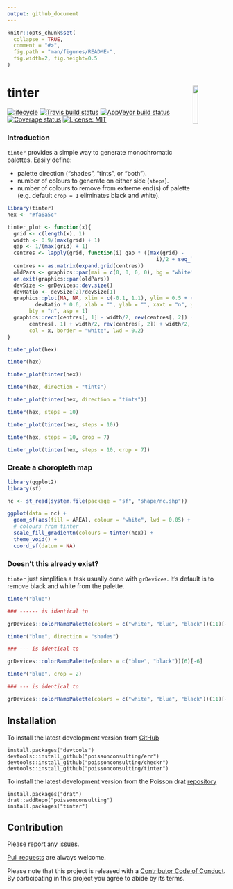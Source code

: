 ```yaml
---
output: github_document
---
```


<!-- README.md is generated from README.Rmd. Please edit that file -->

```r
knitr::opts_chunk$set(
  collapse = TRUE,
  comment = "#>",
  fig.path = "man/figures/README-",
  fig.width=2, fig.height=0.5
)
```

# tinter <img src="man/figures/logo.png" align="right" width='15%'/>

[![lifecycle](https://img.shields.io/badge/lifecycle-maturing-blue.svg)](https://www.tidyverse.org/lifecycle/#maturing)
[![Travis build status](https://travis-ci.org/poissonconsulting/tinter.svg?branch=master)](https://travis-ci.org/poissonconsulting/tinter)
 [![AppVeyor build status](https://ci.appveyor.com/api/projects/status/github/poissonconsulting/tinter?branch=master&svg=true)](https://ci.appveyor.com/project/poissonconsulting/tinter)
 [![Coverage status](https://codecov.io/gh/poissonconsulting/tinter/branch/master/graph/badge.svg)](https://codecov.io/github/poissonconsulting/tinter?branch=master)
[![License: MIT](https://img.shields.io/badge/License-MIT-green.svg)](https://opensource.org/licenses/MIT)

### Introduction  
`tinter` provides a simple way to generate monochromatic palettes. Easily define: 

+ palette direction ("shades", "tints", or "both"). 
+ number of colours to generate on either side (`steps`). 
+ number of colours to remove from extreme end(s) of palette (e.g. default `crop = 1` eliminates black and white).    



```r
library(tinter)
hex <- "#fa6a5c"

```

```r
tinter_plot <- function(x){
  grid <- c(length(x), 1)
  width <- 0.9/(max(grid) + 1)
  gap <- 1/(max(grid) + 1)
  centres <- lapply(grid, function(i) gap * ((max(grid) -
                                                i)/2 + seq_len(i)))
  centres <- as.matrix(expand.grid(centres))
  oldPars <- graphics::par(mai = c(0, 0, 0, 0), bg = "white")
  on.exit(graphics::par(oldPars))
  devSize <- grDevices::dev.size()
  devRatio <- devSize[2]/devSize[1]
  graphics::plot(NA, NA, xlim = c(-0.1, 1.1), ylim = 0.5 + c(-1, 1) *
         devRatio * 0.6, xlab = "", ylab = "", xaxt = "n", yaxt = "n",
       bty = "n", asp = 1)
  graphics::rect(centres[, 1] - width/2, rev(centres[, 2]) - width/2,
       centres[, 1] + width/2, rev(centres[, 2]) + width/2,
       col = x, border = "white", lwd = 0.2)
}

tinter_plot(hex)
```

```r
tinter(hex)
```

```r
tinter_plot(tinter(hex))
```

```r
tinter(hex, direction = "tints")
```

```r
tinter_plot(tinter(hex, direction = "tints"))

```

```r
tinter(hex, steps = 10)
```

```r
tinter_plot(tinter(hex, steps = 10))
```

```r
tinter(hex, steps = 10, crop = 7)
```

```r
tinter_plot(tinter(hex, steps = 10, crop = 7))
```
 
### Create a choropleth map

```r
library(ggplot2)
library(sf)

nc <- st_read(system.file(package = "sf", "shape/nc.shp"))

ggplot(data = nc) +
  geom_sf(aes(fill = AREA), colour = "white", lwd = 0.05) +
  # colours from tinter
  scale_fill_gradientn(colours = tinter(hex)) +
  theme_void() +
  coord_sf(datum = NA)
```

### Doesn't this already exist?
`tinter` just simplifies a task usually done with `grDevices`.  It's default is to remove black and white from the palette.  

```r
tinter("blue")

### ------ is identical to

grDevices::colorRampPalette(colors = c("white", "blue", "black"))(11)[-(c(1, 11))]
```

```r
tinter("blue", direction = "shades")

### --- is identical to

grDevices::colorRampPalette(colors = c("blue", "black"))(6)[-6]
```


```r
tinter("blue", crop = 2)

### --- is identical to

grDevices::colorRampPalette(colors = c("white", "blue", "black"))(11)[-(c(1:2, 10:11))]
```

## Installation

To install the latest development version from [GitHub](https://github.com/poissonconsulting/tinter)
```
install.packages("devtools")
devtools::install_github("poissonconsulting/err")
devtools::install_github("poissonconsulting/checkr")
devtools::install_github("poissonconsulting/tinter")
```

To install the latest development version from the Poisson drat [repository](https://github.com/poissonconsulting/drat)
```
install.packages("drat")
drat::addRepo("poissonconsulting")
install.packages("tinter")
```

## Contribution

Please report any [issues](https://github.com/poissonconsulting/tinter/issues).

[Pull requests](https://github.com/poissonconsulting/tinter/pulls) are always welcome.

Please note that this project is released with a [Contributor Code of Conduct](CONDUCT.md). 
By participating in this project you agree to abide by its terms.
